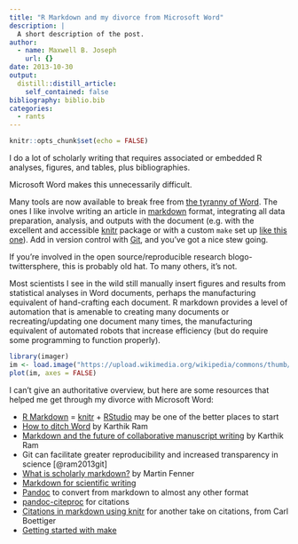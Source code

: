```yaml
---
title: "R Markdown and my divorce from Microsoft Word"
description: |
  A short description of the post.
author:
  - name: Maxwell B. Joseph
    url: {}
date: 2013-10-30
output:
  distill::distill_article:
    self_contained: false
bibliography: biblio.bib
categories: 
  - rants
---
```


```r
knitr::opts_chunk$set(echo = FALSE)
```

I do a lot of scholarly writing that requires associated or embedded R analyses, 
figures, and tables, plus bibliographies.

Microsoft Word makes this unnecessarily difficult.

Many tools are now available to break free from 
[the tyranny of Word](http://www.antipope.org/charlie/blog-static/2013/10/why-microsoft-word-must-die.html).
The ones I like involve writing an article in
[markdown](http://daringfireball.net/projects/markdown/) format, integrating all 
data preparation, analysis, and outputs with the document (e.g. with the 
excellent and accessible [knitr](http://yihui.name/knitr/) package or with a 
custom `make` set up 
[like this one](https://github.com/mbjoseph/project-template)).
Add in version control with [Git](http://git-scm.com/), and you've got a nice 
stew going.

If you're involved in the open source/reproducible research blogo-twittersphere, 
this is probably old hat.
To many others, it's not.

Most scientists I see in the wild still manually insert figures and results 
from statistical analyses in Word documents, perhaps the manufacturing 
equivalent of hand-crafting each document. 
R markdown provides a level of automation that is amenable to creating many
documents or recreating/updating one document many times, the manufacturing
equivalent of automated robots that increase efficiency (but do require some
programming to function properly).


```r
library(imager)
im <- load.image("https://upload.wikimedia.org/wikipedia/commons/thumb/c/c8/FANUC_R2000iB_AtWork.jpg/1024px-FANUC_R2000iB_AtWork.jpg")
plot(im, axes = FALSE)
```

I can't give an authoritative overview, but here are some resources that helped 
me get through my divorce with Microsoft Word:

- [R Markdown](https://rmarkdown.rstudio.com/authoring_quick_tour.html) = [knitr](http://yihui.name/knitr/) + [RStudio](http://www.rstudio.com/) may be one of the better places to start
- [How to ditch Word](http://old.inundata.org/2012/12/04/how-to-ditch-word/index.html) by Karthik Ram
- [Markdown and the future of collaborative manuscript writing](http://inundata.org/2012/06/01/markdown-and-the-future-of-collaborative-manuscript-writing/) by Karthik Ram
- Git can facilitate greater reproducibility and increased transparency in science [@ram2013git]
- [What is scholarly markdown?](http://blog.martinfenner.org/2013/06/17/what-is-scholarly-markdown/) by Martin Fenner
- [Markdown for scientific writing](https://github.com/karthikram/markdown_science)
- [Pandoc](http://johnmacfarlane.net/pandoc/index.html) to convert from markdown to almost any other format
- [pandoc-citeproc](http://hackage.haskell.org/package/pandoc-citeproc) for citations
- [Citations in markdown using knitr](http://carlboettiger.info/2012/03/24/citations-in-markdown-using-knitr.html) for another take on citations, from Carl Boettiger
- [Getting started with make](http://linux.omnipotent.net/article.php?article_id=7822)
